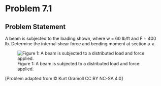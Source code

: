 # Problem 7.1 {.unnumbered}

## Problem Statement

A beam is subjected to the loading shown, where w = 60 lb/ft and F = 400 lb. Determine the internal shear force and bending moment at section a-a.


![Figure 1: A beam is subjected to a distributed load and force applied. ](images/305.png){fig-alt="A beam is subjected to a distributed load, w between A and B. A force, F, is applied at C. The distance between A and B is 6ft and the distance between B and C is 2 ft. Section a-a is 3 ft from A."}

\[Problem adapted from © Kurt Gramoll CC BY NC-SA 4.0\]